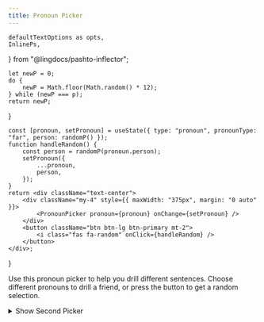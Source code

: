 ```yaml
---
title: Pronoun Picker
---
```


    defaultTextOptions as opts,
    InlinePs,
} from "@lingdocs/pashto-inflector";

    let newP = 0;
    do {
        newP = Math.floor(Math.random() * 12);
    } while (newP === p);
    return newP;
}

    const [pronoun, setPronoun] = useState({ type: "pronoun", pronounType: "far", person: randomP() });
    function handleRandom() {
        const person = randomP(pronoun.person);
        setPronoun({
            ...pronoun,
            person,
        });
    }
    return <div className="text-center">
        <div className="my-4" style={{ maxWidth: "375px", margin: "0 auto" }}>
            <PronounPicker pronoun={pronoun} onChange={setPronoun} />
        </div>
        <button className="btn btn-lg btn-primary mt-2">
            <i class="fas fa-random" onClick={handleRandom} />
        </button>
    </div>;
}

Use this pronoun picker to help you drill different sentences. Choose different pronouns to drill a friend, or press the <i class="fas fa-random"></i> button to get a random selection.

<div className="mt-4">
<RPicker />
</div>

<details className="mt-4">
    <summary>Show Second Picker</summary>
    <RPicker />
</details>